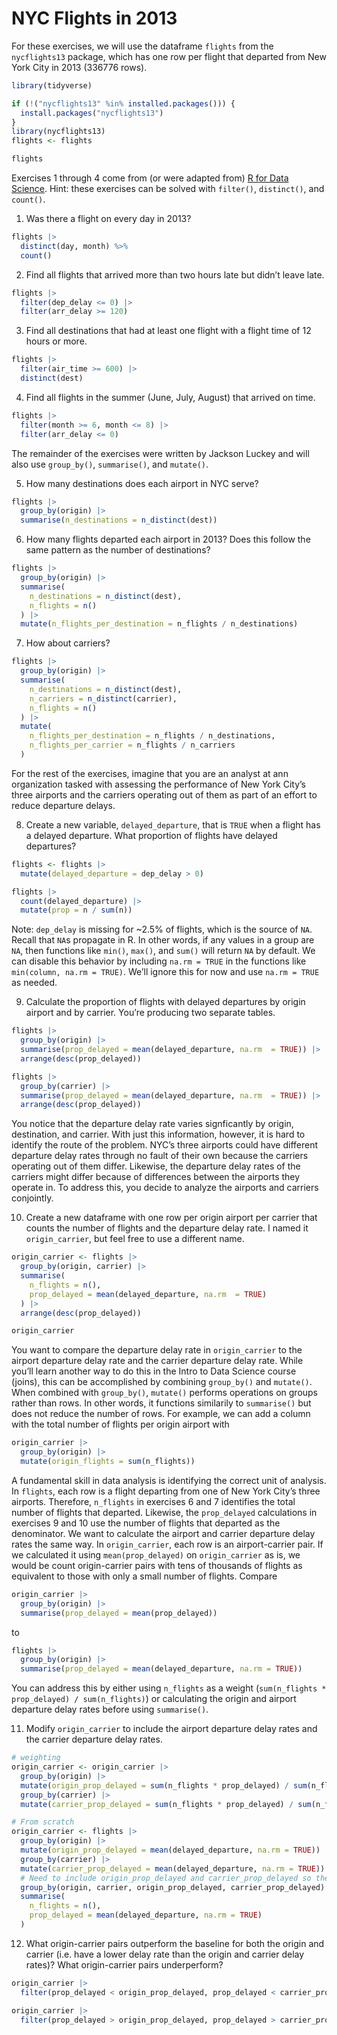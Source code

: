 # NYC Flights in 2013

For these exercises, we will use the dataframe `flights` from the `nycflights13` package, which has one row per flight that departed from New York City in 2013 (336776 rows).

```r
library(tidyverse)

if (!("nycflights13" %in% installed.packages())) {
  install.packages("nycflights13")
}
library(nycflights13)
flights <- flights

flights
```

Exercises 1 through 4 come from (or were adapted from) [R for Data Science](https://r4ds.hadley.nz/data-transform.html#exercises). Hint: these exercises can be solved with `filter()`, `distinct()`, and `count()`.

1. Was there a flight on every day in 2013?

```r
flights |>
  distinct(day, month) %>%
  count()
```

2. Find all flights that arrived more than two hours late but didn’t leave late.

```r
flights |>
  filter(dep_delay <= 0) |>
  filter(arr_delay >= 120)
```

3. Find all destinations that had at least one flight with a flight time of 12 hours or more.

```r
flights |>
  filter(air_time >= 600) |>
  distinct(dest)
```

4. Find all flights in the summer (June, July, August) that arrived on time.

```r
flights |>
  filter(month >= 6, month <= 8) |>
  filter(arr_delay <= 0)
```

The remainder of the exercises were written by Jackson Luckey and will also use `group_by()`, `summarise()`, and `mutate()`.

5. How many destinations does each airport in NYC serve?

```r
flights |>
  group_by(origin) |>
  summarise(n_destinations = n_distinct(dest))
```

6. How many flights departed each airport in 2013? Does this follow the same pattern as the number of destinations?

```r
flights |>
  group_by(origin) |>
  summarise(
    n_destinations = n_distinct(dest),
    n_flights = n()
  ) |>
  mutate(n_flights_per_destination = n_flights / n_destinations)
```

7. How about carriers?

```r
flights |>
  group_by(origin) |>
  summarise(
    n_destinations = n_distinct(dest),
    n_carriers = n_distinct(carrier),
    n_flights = n()
  ) |>
  mutate(
    n_flights_per_destination = n_flights / n_destinations,
    n_flights_per_carrier = n_flights / n_carriers
  )
```

For the rest of the exercises, imagine that you are an analyst at ann organization tasked with assessing the performance of New York City's three airports and the carriers operating out of them as part of an effort to reduce departure delays.

8. Create a new variable, `delayed_departure`, that is `TRUE` when a flight has a delayed departure. What proportion of flights have delayed departures?

```r
flights <- flights |>
  mutate(delayed_departure = dep_delay > 0)

flights |>
  count(delayed_departure) |>
  mutate(prop = n / sum(n))
```

Note: `dep_delay` is missing for ~2.5% of flights, which is the source of `NA`. Recall that `NA`s propagate in R. In other words, if any values in a group are `NA`, then functions like `min()`, `max()`, and `sum()` will return `NA` by default. We can disable this behavior by including `na.rm = TRUE` in the functions like `min(column, na.rm = TRUE)`. We'll ignore this for now and use `na.rm = TRUE` as needed.

9. Calculate the proportion of flights with delayed departures by origin airport and by carrier. You're producing two separate tables.

```r
flights |>
  group_by(origin) |>
  summarise(prop_delayed = mean(delayed_departure, na.rm  = TRUE)) |>
  arrange(desc(prop_delayed))
```

```r
flights |>
  group_by(carrier) |>
  summarise(prop_delayed = mean(delayed_departure, na.rm  = TRUE)) |>
  arrange(desc(prop_delayed))
```

You notice that the departure delay rate varies signficantly by origin, destination, and carrier. With just this information, however, it is hard to identify the route of the problem. NYC's three airports could have different departure delay rates through no fault of their own because the carriers operating out of them differ. Likewise, the departure delay rates of the carriers might differ because of differences between the airports they operate in. To address this, you decide to analyze the airports and carriers conjointly.

10. Create a new dataframe with one row per origin airport per carrier that counts the number of flights and the departure delay rate. I named it `origin_carrier`, but feel free to use a different name.

```r
origin_carrier <- flights |>
  group_by(origin, carrier) |>
  summarise(
    n_flights = n(),
    prop_delayed = mean(delayed_departure, na.rm  = TRUE)
  ) |>
  arrange(desc(prop_delayed))

origin_carrier
```

You want to compare the departure delay rate in `origin_carrier` to the airport departure delay rate and the carrier departure delay rate. While you'll learn another way to do this in the Intro to Data Science course (joins), this can be accomplished by combining `group_by()` and `mutate()`. When combined with `group_by()`, `mutate()` performs operations on groups rather than rows. In other words, it functions similarily to `summarise()` but does not reduce the number of rows. For example, we can add a column with the total number of flights per origin airport with

```r
origin_carrier |>
  group_by(origin) |>
  mutate(origin_flights = sum(n_flights))
```

A fundamental skill in data analysis is identifying the correct unit of analysis. In `flights`, each row is a flight departing from one of New York City's three airports. Therefore, `n_flights` in exercises 6 and 7 identifies the total number of flights that departed. Likewise, the `prop_delayed` calculations in exercises 9 and 10 use the number of flights that departed as the denominator. We want to calculate the airport and carrier departure delay rates the same way. In `origin_carrier`, each row is an airport-carrier pair. If we calculated it using `mean(prop_delayed)` on `origin_carrier` as is, we would be count origin-carrier pairs with tens of thousands of flights as equivalent to those with only a small number of flights. Compare

```r
origin_carrier |>
  group_by(origin) |>
  summarise(prop_delayed = mean(prop_delayed))
```

to

```r
flights |>
  group_by(origin) |>
  summarise(prop_delayed = mean(delayed_departure, na.rm = TRUE))
```

You can address this by either using `n_flights` as a weight (`sum(n_flights * prop_delayed) / sum(n_flights)`) or calculating the origin and airport departure delay rates before using `summarise()`.

11. Modify `origin_carrier` to include the airport departure delay rates and the carrier departure delay rates.

```r
# weighting
origin_carrier <- origin_carrier |>
  group_by(origin) |>
  mutate(origin_prop_delayed = sum(n_flights * prop_delayed) / sum(n_flights)) |>
  group_by(carrier) |>
  mutate(carrier_prop_delayed = sum(n_flights * prop_delayed) / sum(n_flights))
```

```r
# From scratch
origin_carrier <- flights |>
  group_by(origin) |>
  mutate(origin_prop_delayed = mean(delayed_departure, na.rm = TRUE)) |>
  group_by(carrier) |>
  mutate(carrier_prop_delayed = mean(delayed_departure, na.rm = TRUE)) |>
  # Need to include origin_prop_delayed and carrier_prop_delayed so they persist after summarise()
  group_by(origin, carrier, origin_prop_delayed, carrier_prop_delayed) |>
  summarise(
    n_flights = n(),
    prop_delayed = mean(delayed_departure, na.rm = TRUE)
  )
```

12. What origin-carrier pairs outperform the baseline for both the origin and carrier (i.e. have a lower delay rate than the origin and carrier delay rates)? What origin-carrier pairs underperform?

```r
origin_carrier |>
  filter(prop_delayed < origin_prop_delayed, prop_delayed < carrier_prop_delayed)
```

```r
origin_carrier |>
  filter(prop_delayed > origin_prop_delayed, prop_delayed > carrier_prop_delayed)
```